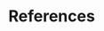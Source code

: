 <!--
The bib chunk below must go last in this document according to how R Markdown
renders. Unfortunately Pandoc does not have a way to specify where to put the 
bibliographies. More info is at
http://rmarkdown.rstudio.com/authoring_bibliographies_and_citations.html
-->

# References {-}

<!--
To remove the indentation of the first entry.
-->
\noindent

<!--
To create a hanging indent and spacing between entries.  These three lines may need to be removed for styles that don't require the hanging indent.
-->

\setlength{\parindent}{-0.5cm}
\setlength{\leftskip}{0.5cm}
\setlength{\parskip}{8pt}

<div id="refs"></div>
